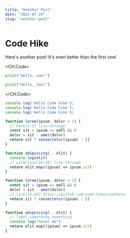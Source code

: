 ```yaml
---
title: "Another Post"
date: "2021-07-24"
slug: "another-post"
---
```


# Code Hike

Here's another post! It's even better than the first one!

<CH.Code>
  ```python one.py
  print("Hello, one!")
  ```

  ```python two.py
  print("Hello, two!")
  ```
</CH.Code>

```javascript hello.js focus=2
console.log('Hello Code hike');
console.log('Hello Code hike');
console.log('Hello Code hike');
```


```js index.js
function lorem(ipsum, dolor = 1) {
  // mark(1:3) line-through
  const sit = ipsum == null && 0
  dolor = sit - amet(dolor)
  return sit ? consectetur(ipsum) : []
}

function adipiscing(...elit) {
  console.log(elit)
  // withClass[19:38] line-through
  return elit.map((ipsum) => ipsum.sit)
}
```

```js focus=4,8
function lorem(ipsum, dolor = 1) {
  const sit = ipsum == null && 0
  dolor = sit - amet(dolor)
  // link[16:26] https://github.com/code-hike/codehike
  return sit ? consectetur(ipsum) : []
}

function adipiscing(...elit) {
  // label something something
  console.log("hover me")
  return elit.map((ipsum) => ipsum.sit)
}
```
